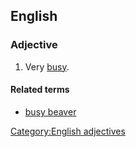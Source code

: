 ==English==

===Adjective===
{{head|en|adjective|head=[[as]] [[busy]] [[as]] [[a]] [[beaver]]}}

# {{context|simile}} Very [[busy]].

====Related terms====
* [[busy beaver]]

[[Category:English adjectives]]